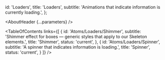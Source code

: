 

  id: 'Loaders',
  title: 'Loaders',
  subtitle: 'Animations that indicate information is currently loading.',
};

<Meta title="Atoms/Loaders/About" />

<AboutHeader {...parameters} />

<TableOfContents
  links={[
    {
      id: 'Atoms/Loaders/Shimmer',
      subtitle: 'Shimmer effect for boxes — generic styles that apply to our Skeleton elements.',
      title: 'Shimmer',
      status: 'current',
    },
    {
      id: 'Atoms/Loaders/Spinner',
      subtitle: 'A spinner that indicates information is loading.',
      title: 'Spinner',
      status: 'current',
    }
  ]}
/>
